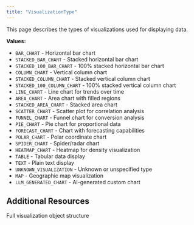 ```yaml
---
title: "VisualizationType"
---
```


This page describes the types of visualizations used for displaying data.

**Values:**

- `BAR_CHART` - Horizontal bar chart
- `STACKED_BAR_CHART` - Stacked horizontal bar chart
- `STACKED_100_BAR_CHART` - 100% stacked horizontal bar chart
- `COLUMN_CHART` - Vertical column chart
- `STACKED_COLUMN_CHART` - Stacked vertical column chart
- `STACKED_100_COLUMN_CHART` - 100% stacked vertical column chart
- `LINE_CHART` - Line chart for trends over time
- `AREA_CHART` - Area chart with filled regions
- `STACKED_AREA_CHART` - Stacked area chart
- `SCATTER_CHART` - Scatter plot for correlation analysis
- `FUNNEL_CHART` - Funnel chart for conversion analysis
- `PIE_CHART` - Pie chart for proportional data
- `FORECAST_CHART` - Chart with forecasting capabilities
- `POLAR_CHART` - Polar coordinate chart
- `SPIDER_CHART` - Spider/radar chart
- `HEATMAP_CHART` - Heatmap for density visualization
- `TABLE` - Tabular data display
- `TEXT` - Plain text display
- `UNKNOWN_VISUALIZATION` - Unknown or unspecified type
- `MAP` - Geographic map visualization
- `LLM_GENERATED_CHART` - AI-generated custom chart

## Additional Resources

<CardGroup cols={2}>
  <Card title="Visualization Schema" icon="chart-bar" href="/integrations/graphql-api/objects/visualization">
    Full visualization object structure
  </Card>
</CardGroup>